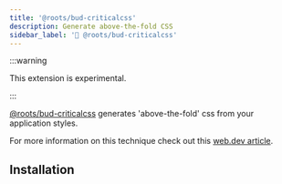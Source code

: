 ```yaml
---
title: '@roots/bud-criticalcss'
description: Generate above-the-fold CSS
sidebar_label: '🔴 @roots/bud-criticalcss'
---
```



:::warning

This extension is experimental.

:::

[@roots/bud-criticalcss](/extensions/bud-criticalcss) generates 'above-the-fold' css from your application styles.

For more information on this technique check out this [web.dev article](https://web.dev/extract-critical-css/).

## Installation

<Install packages="@roots/bud-criticalcss" />
